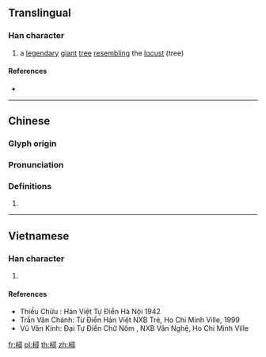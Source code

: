 {{character info/new}}
{{also|桪}}
==Translingual==

===Han character===
{{Han char|rn=75|rad=木|as=12|sn=16|four=|canj=DSMI|ids=⿰木尋}}

# a [[legendary]] [[giant]] [[tree]] [[resembling]] the [[locust]] (tree)

====References====
* {{Han ref|kx=0551.200|dkj=15487|dj=0939.210|hdz=21296.110|uh=6A33|ud=27187}}

----

==Chinese==
{{zh-forms|s=桪}}

===Glyph origin===
{{Han etym}}

===Pronunciation===
{{zh-pron
|m=xún
|c=cam4
|mc=y
|oc=y
|ma=
|cat=n
}}

===Definitions===
{{zh-hanzi}}

# {{rfdef|lang=zh}}

----

==Vietnamese==

===Han character===
{{vi-hantu|[[giầm]], [[tầm]], [[rầm]]|rs=木12}}

# {{defn|lang=vi|sort=木12}}

====References====
* Thiều Chửu : Hán Việt Tự Điển Hà Nội 1942
* Trần Văn Chánh: Từ Điển Hán Việt NXB Trẻ, Ho Chi Minh Ville, 1999
* Vũ Văn Kính: Đại Tự Điển Chữ Nôm , NXB Văn Nghệ, Ho Chi Minh Ville

[[fr:樳]]
[[pl:樳]]
[[th:樳]]
[[zh:樳]]